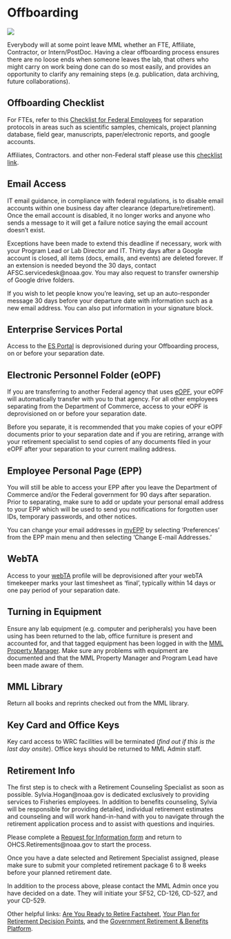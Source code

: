 # Offboarding {#offboarding} 

![](img/so_long.jpg)

Everybody will at some point leave MML whether an FTE, Affiliate, Contractor, or Intern/PostDoc. Having a clear offboarding process ensures there are no loose ends when someone leaves the lab, that others who might carry on work being done can do so most easily, and provides an opportunity to clarify any remaining steps (e.g. publication, data archiving, future collaborations).  

## Offboarding Checklist

For FTEs, refer to this [Checklist for Federal Employees](https://drive.google.com/file/d/17hBFFWaAImoVNqHfPJmoAKqGqs8rD1Q2/view) for separation protocols in areas such as scientific samples, chemicals, project planning database, field gear, manuscripts, paper/electronic reports, and google accounts. 

Affiliates, Contractors. and other non-Federal staff please use this [checklist link](https://drive.google.com/file/d/1BdNN2rvgwdyUAuk_9cOlRGw5_ik6K37Q/view).

## Email Access 

IT email guidance, in compliance with federal regulations, is to disable email accounts within one business day after clearance (departure/retirement). Once the email account is disabled, it no longer works and anyone who sends a message to it will get a failure notice saying the email account doesn’t exist. 

Exceptions have been made to extend this deadline if necessary, work with your Program Lead or Lab Director and IT. Thirty days after a Google account is closed, all items (docs, emails, and events) are deleted forever. If an extension is needed beyond the 30 days, contact AFSC.servicedesk@noaa.gov. You may also request to transfer ownership of Google drive folders. 

If you wish to let people know you’re leaving, set up an auto-responder message 30 days before your departure date with information such as a new email address. You can also put information in your signature block.  

## Enterprise Services Portal

Access to the [ES Portal](https://enterpriseservices.servicenowservices.com/esc?id=kb_article_view&sysparm_article=KB0012529) is deprovisioned during your Offboarding process, on or before your separation date. 

## Electronic Personnel Folder (eOPF)

If you are transferring to another Federal agency that uses [eOPF](https://www.commerce.gov/hr/hccs/services/eopf), your eOPF will automatically transfer with you to that agency. For all other employees separating from the Department of Commerce, access to your eOPF is deprovisioned on or before your separation date. 

Before you separate, it is recommended that you make copies of your eOPF documents prior to your separation date and if you are retiring, arrange with your retirement specialist to send copies of any documents filed in your eOPF after your separation to your current mailing address.  

## Employee Personal Page (EPP)

You will still be able to access your EPP after you leave the Department of Commerce and/or the Federal government for 90 days after separation. Prior to separating, make sure to add or update your personal email address to your EPP which will be used to send you notifications for forgotten user IDs, temporary passwords, and other notices. 

You can change your email addresses in [myEPP](https://www.commerce.gov/hr/employees) by selecting ‘Preferences’ from the EPP main menu and then selecting ‘Change E-mail Addresses.’  
  
## WebTA

Access to your [webTA](https://www.commerce.gov/hr/employees/compensation/webta) profile will be deprovisioned after your webTA timekeeper marks your last timesheet as ‘final’, typically within 14 days or one pay period of your separation date.    

## Turning in Equipment

Ensure any lab equipment (e.g. computer and peripherals) you have been using has been returned to the lab, office furniture is present and accounted for, and that tagged equipment has been logged in with the [MML Property Manager](https://sites.google.com/noaa.gov/myafsc/administrative/property-management). Make sure any problems with equipment are documented and that the MML Property Manager and Program Lead have been made aware of them.  

## MML Library

Return all books and reprints checked out from the MML library.  

## Key Card and Office Keys

Key card access to WRC facilities will be terminated (_find out if this is the last day onsite_). Office keys should be returned to MML Admin staff. 

## Retirement Info

The first step is to check with a Retirement Counseling Specialist as soon as possible.  Sylvia.Hogan@noaa.gov is dedicated exclusively to providing services to Fisheries employees. In addition to benefits counseling, Sylvia will be responsible for providing detailed, individual retirement estimates and counseling and will work hand-in-hand with you to navigate through the retirement application process and to assist with questions and inquiries. 

Please complete a [Request for Information form](https://drive.google.com/file/d/1ZRuiwZExNU4wNdElZ8-UdDuQbcNv5htQ/view) and return to OHCS.Retirements@noaa.gov to start the process.

Once you have a date selected and Retirement Specialist assigned, please make sure to submit your completed retirement package 6 to 8 weeks before your planned retirement date.

In addition to the process above, please contact the MML Admin once you have decided on a date. They will initiate your SF52, CD-126, CD-527, and your CD-529.

Other helpful links: [Are You Ready to Retire Factsheet](https://drive.google.com/file/d/19qhKweyxDZLqp2rLjzVtlpsRvVjc8KyI/view), [Your Plan for Retirement Decision Points](https://drive.google.com/file/d/1DH1c79OxQdlf-SfBpwSNAsLHbtTd9Ema/view), and the [Government Retirement & Benefits Platform](https://platform.grbinc.com/app/employee?license=1057).
